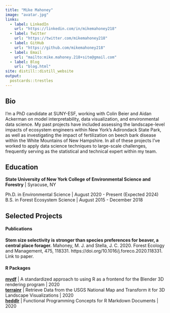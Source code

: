 ```yaml
---
title: "Mike Mahoney"
image: "avatar.jpg"
links:
  - label: LinkedIn
    url: "https://linkedin.com/in/mikemahoney218"
  - label: Twitter
    url: "https://twitter.com/mikemahoney218"
  - label: GitHub
    url: "https://github.com/mikemahoney218"
  - label: Email
    url: "mailto:mike.mahoney.218+site@gmail.com"
  - label: Blog
    url: "blog.html"
site: distill::distill_website
output:
  postcards::trestles
---
```

 
## Bio

I'm a PhD candidate at SUNY-ESF, working with Colin Beier and Aidan Ackerman on 
model interpretability, data visualization, and environmental data science. My 
past projects have included assessing the landscape-level impacts of ecosystem 
engineers within New York's Adirondack State Park, as well as investigating the 
impact of fertilization on beech bark disease within the White Mountains of New 
Hampshire. In all of these projects I've worked to apply data science techniques 
to large-scale challenges, frequently serving as the statistical and technical 
expert within my team.

<p></p>

## Education

**State University of New York College of Environmental Science and Forestry** | Syracuse, NY

Ph.D. in Environmental Science | August 2020 - Present (Expected 2024)  
B.S. in Forest Ecosystem Science | August 2015 - December 2018

<p></p>

## Selected Projects

#### Publications

**Stem size selectivity is stronger than species preferences for beaver, a central place forager.**  Mahoney, M. J. and Stella, J. C. 2020. Forest Ecology and Management, 475, 118331. https://doi.org/10.1016/j.foreco.2020.118331. Link to paper.

#### R Packages

**[mvdf](https://github.com/mikemahoney218/mvdf)** | A standardized approach to using R as a frontend for the Blender 3D rendering program | 2020  
**[terrainr](https://github.com/mikemahoney218/terrainr)** | Retrieve Data from the USGS National Map and Transform it for 3D Landscape Visualizations | 2020  
**[heddlr](https://github.com/mikemahoney218/heddlr)** | Functional Programming Concepts for R Markdown Documents | 2020

